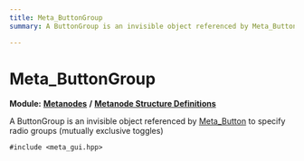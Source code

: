 ```yaml
---
title: Meta_ButtonGroup
summary: A ButtonGroup is an invisible object referenced by Meta_Button to specify radio groups (mutually exclusive toggles) 

---
```


# Meta_ButtonGroup

**Module:** **[Metanodes](../Modules/group__api__metanodes.mdx)** **/** **[Metanode Structure Definitions](../Modules/group__api__metadefs.mdx)**



A ButtonGroup is an invisible object referenced by [Meta_Button](../Classes/struct_meta___button.mdx) to specify radio groups (mutually exclusive toggles) 


`#include <meta_gui.hpp>`

